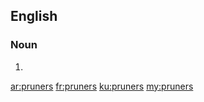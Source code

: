 ==English==

===Noun===
{{head|en}}

# {{plural of|pruner}}

[[ar:pruners]]
[[fr:pruners]]
[[ku:pruners]]
[[my:pruners]]